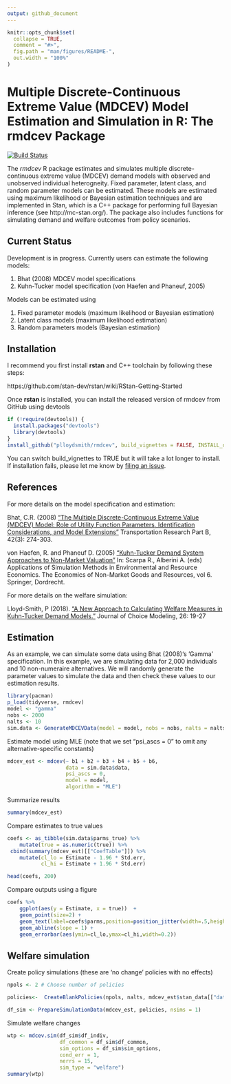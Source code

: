 ```yaml
---
output: github_document
---
```


```r
knitr::opts_chunk$set(
  collapse = TRUE,
  comment = "#>",
  fig.path = "man/figures/README-",
  out.width = "100%"
)
```

# Multiple Discrete-Continuous Extreme Value (MDCEV) Model Estimation and Simulation in R: The rmdcev Package 

<!-- badges: start -->
[![Build Status](https://travis-ci.org/plloydsmith/rmdcev.svg?branch=master)](https://travis-ci.org/plloydsmith/rmdcev)
<!-- badges: end -->

The _rmdcev_ R package estimates and simulates multiple discrete-continuous extreme value (MDCEV) demand models with observed and unobserved individual heterogneity. Fixed parameter, latent class, and random parameter models can be estimated. These models are estimated using maximum likelihood or Bayesian estimation techniques and are implemented in Stan, which is a C++ package for performing full Bayesian inference (see http://mc-stan.org/). The package also includes functions for simulating demand and welfare outcomes from policy scenarios.

## Current Status

Development is in progress. Currently users can estimate the following models:

1. Bhat (2008) MDCEV model specifications
2. Kuhn-Tucker model specification (von Haefen and Phaneuf, 2005)

Models can be estimated using

1. Fixed parameter models (maximum likelihood or Bayesian estimation)
2. Latent class models (maximum likelihood estimation)
3. Random parameters models (Bayesian estimation)


## Installation

I recommend you first install **rstan** and C++ toolchain by following these steps:

https://github.com/stan-dev/rstan/wiki/RStan-Getting-Started

Once **rstan** is installed, you can install the released version of rmdcev from GitHub using devtools

``` r
if (!require(devtools)) {
  install.packages("devtools")
  library(devtools)
}
install_github("plloydsmith/rmdcev", build_vignettes = FALSE, INSTALL_opts="--no-multiarch")
```

You can switch build_vignettes to TRUE but it will take a lot longer to install. If installation fails, please let me know by [filing an issue](https://github.com/plloydsmith/rmdcev/issues).

## References

For more details on the model specification and estimation:

Bhat, C.R. (2008) ["The Multiple Discrete-Continuous Extreme Value (MDCEV) Model: Role of Utility Function Parameters, Identification Considerations, and Model Extensions"](https://www.sciencedirect.com/science/article/pii/S0191261507000677) Transportation Research Part B, 42(3): 274-303.

von Haefen, R. and Phaneuf D. (2005) ["Kuhn-Tucker Demand System Approaches to Non-Market Valuation"](https://link.springer.com/chapter/10.1007/1-4020-3684-1_8) In: Scarpa R., Alberini A. (eds) Applications of Simulation Methods in Environmental and Resource Economics. The Economics of Non-Market Goods and Resources, vol 6. Springer, Dordrecht.

For more details on the welfare simulation:

Lloyd-Smith, P (2018). ["A New Approach to Calculating Welfare Measures in Kuhn-Tucker Demand Models."](https://www.sciencedirect.com/science/article/pii/S1755534517300994) Journal of Choice Modeling, 26: 19-27

## Estimation

As an example, we can simulate some data using Bhat (2008)'s 'Gamma' specification. In this example, we are simulating data for 2,000 individuals and 10 non-numeraire alternatives. We will randomly generate the parameter values to simulate the data and then check these values to our estimation results.

```r
library(pacman)
p_load(tidyverse, rmdcev)
model <- "gamma"
nobs <- 2000
nalts <- 10
sim.data <- GenerateMDCEVData(model = model, nobs = nobs, nalts = nalts)
```

Estimate model using MLE (note that we set "psi_ascs = 0" to omit any alternative-specific constants)
``` r
mdcev_est <- mdcev(~ b1 + b2 + b3 + b4 + b5 + b6,
				   data = sim.data$data,
				   psi_ascs = 0,
				   model = model,
				   algorithm = "MLE")
```

Summarize results
``` r
summary(mdcev_est)
```


Compare estimates to true values
``` r
coefs <- as_tibble(sim.data$parms_true) %>%
	mutate(true = as.numeric(true)) %>%
 cbind(summary(mdcev_est)[["CoefTable"]]) %>%
	mutate(cl_lo = Estimate - 1.96 * Std.err,
		   cl_hi = Estimate + 1.96 * Std.err)

head(coefs, 200)
```

Compare outputs using a figure
```r
coefs %>%
	ggplot(aes(y = Estimate, x = true))  +
	geom_point(size=2) +
	geom_text(label=coefs$parms,position=position_jitter(width=.5,height=1)) +
	geom_abline(slope = 1) +
	geom_errorbar(aes(ymin=cl_lo,ymax=cl_hi,width=0.2))
```


## Welfare simulation 

Create policy simulations (these are 'no change' policies with no effects)
```r
npols <- 2 # Choose number of policies

policies<-	CreateBlankPolicies(npols, nalts, mdcev_est$stan_data[["dat_psi"]])

df_sim <- PrepareSimulationData(mdcev_est, policies, nsims = 1) 
```

Simulate welfare changes
```r
wtp <- mdcev.sim(df_sim$df_indiv, 
				 df_common = df_sim$df_common, 
				 sim_options = df_sim$sim_options,
				 cond_err = 1, 
				 nerrs = 15, 
				 sim_type = "welfare")
summary(wtp)
```
